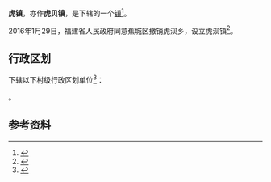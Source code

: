 {{noteTA
|T=zh-hans:虎𬇙镇; zh-hant:虎浿鎮; 
}}
{{全局僻字|𬇙|左“氵”右“贝”}}
{{中国乡级行政区|35/09/02/203/000}}
{{CJK-New-Char|2C1D9|block=E}}

'''虎{{ruby-py|𬇙|-{zh-cn:bèi;zh-tw:ㄅㄟˋ;zh-hk:bui<sup>3</sup>}-}}镇'''，亦作'''虎贝镇'''，是{{PRC admin/fullname|35/09/02/203/000|3}}下辖的一个[[行政建制镇|镇]]<ref>{{PRC admin/ref sgc|{{PRC admin/parent|35/09/02/203/000}}}}</ref>。

2016年1月29日，福建省人民政府同意蕉城区撤销虎𬇙乡，设立虎𬇙镇<ref>{{Cite web |url=http://www.fujian.gov.cn/zc/zxwj/szfwj/201602/t20160215_1469592.htm |title=《福建省人民政府关于宁德市蕉城区虎𬇙乡撤乡设镇的批复》（闽政文〔2016〕27号） |access-date=2018-12-28 |archive-url=https://web.archive.org/web/20181229031344/http://www.fujian.gov.cn/zc/zxwj/szfwj/201602/t20160215_1469592.htm |archive-date=2018-12-29 |dead-url=yes }}</ref>。

== 行政区划 ==
{{PAGENAMEBASE}}下辖以下村级行政区划单位<ref>{{PRC admin/ref sgc|35/09/02/203/000}}</ref>：

{{PRC admin/children|35/09/02/203/000}}。

== 参考资料 ==
{{reflist}}

{{福建行政区划小作品}}
{{PRC admin/navcat|35/09/02/203/000}}
